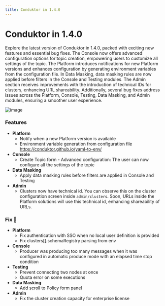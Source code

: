```yaml
---
title: Conduktor in 1.4.0
---
```


# Conduktor in 1.4.0

Explore the latest version of Conduktor in 1.4.0, packed with exciting new features and essential bug fixes. The Console now offers advanced configuration options for topic creation, empowering users to customize all settings of the topic. The Platform introduces notifications for new Platform versions and enhances configuration by generating environment variables from the configuration file. In Data Masking, data masking rules are now applied before filters in the Console and Testing modules. The Admin section receives improvements with the introduction of technical IDs for clusters, enhancing URL shareability. Additionally, several bug fixes address issues across the Platform, Console, Testing, Data Masking, and Admin modules, ensuring a smoother user experience.

![image](/images/changelog/platform/console-1.4.0.png)

### Features

- **Platform**
  - Notify when a new Platform version is available
  - Environment variable generation from configuration file https://conduktor.github.io/yaml-to-env/
- **Console**
  - Create Topic form - Advanced configuration: The user can now configure all the settings of the topic
- **Data Masking**
  - Apply data masking rules before filters are applied in Console and Testing
- **Admin**
  - Clusters now have technical id. You can observe this on the cluster configuration screen inside `admin/clusters`. Soon, URLs inside the Platform solutions will use this technical id, enhancing shareability of URLs.

### Fix 🔨

- **Platform**
  - Fix authentication with SSO when no local user definition is provided
  - Fix clusters[].schemaRegistry parsing from env
- **Console**
  - Producer was producing too many messages when it was configured in automatic produce mode with an elapsed time stop condition
- **Testing**
  - Prevent connecting two nodes at once
  - Quota error on some executions
- **Data Masking**
  - Add scroll to Policy form panel
- **Admin**
  - Fix the cluster creation capacity for enterprise license
